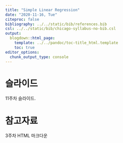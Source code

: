 ---
title: "Simple Linear Regression"
date: "2020-11-16, Tue"
citeproc: false
bibliography: ../../static/bib/references.bib
csl: ../../static/bib/chicago-syllabus-no-bib.csl
output:
  blogdown::html_page:
    template: ../../pandoc/toc-title_html.template
    toc: true
editor_options: 
  chunk_output_type: console
---

# 슬라이드

11주차 슬라이드.

# 참고자료

<i class="fa fa-external-link-square-alt" aria-hidden="true"></i> 3주차 HTML 마크다운